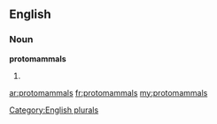 ==English==

===Noun===
'''protomammals'''

# {{plural of|[[protomammal]]}}

[[Category:English plurals]]

[[ar:protomammals]]
[[fr:protomammals]]
[[my:protomammals]]